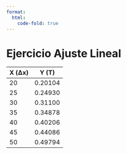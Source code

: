 ```yaml
---
format:
  html:
    code-fold: true
---
```


# Ejercicio Ajuste Lineal 


| X (Δx) |  Y (T) |
|---|---|
| 20 | 0.20104 |
|25 | 0.24930 |
| 30 | 0.31100 |
| 35 | 0.34878| 
| 40 | 0.40206 |
| 45 | 0.44086 |
| 50 | 0.49794 |

